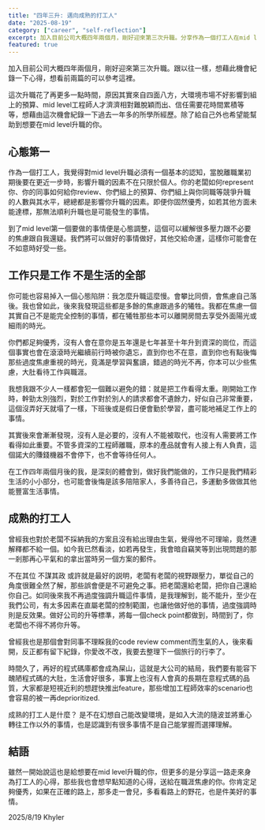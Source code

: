 ```yaml
---
title: "四年三升: 邁向成熟的打工人"
date: "2025-08-19"
category: ["career", "self-reflection"]
excerpt: 加入目前公司大概四年兩個月，剛好迎來第三次升職。分享作為一個打工人在mid level升職路上的所學所經歷，以及對工作與生活平衡的深度思考。
featured: true
---
```


加入目前公司大概四年兩個月，剛好迎來第三次升職。跟以往一樣，想藉此機會紀錄一下心得，想看前兩篇的可以參考這裡。

這次升職花了再更多一點時間，原因其實來自四面八方，大環境市場不好影響到組上的預算、mid level工程師人才濟濟相對難脫穎而出、信任需要花時間累積等等，想藉由這次機會紀錄一下過去一年多的所學所經歷。除了給自己外也希望能幫助到想要在mid level升職的你。

## 心態第一

作為一個打工人，我覺得對mid level升職必須有一個基本的認知，當脫離職業初期後要在更近一步時，影響升職的因素不在只限於個人。你的老闆如何represent你、你的同事如何給你review、你們組上的預算、你們組上與你同職等競爭升職的人數與其水平，總總都是影響你升職的因素。即便你固然優秀，如若其他方面未能達標，那無法順利升職也是可能發生的事情。

到了mid level第一個要做的事情便是心態調整，這個可以緩解很多壓力跟不必要的焦慮跟自我還疑。我們將可以做好的事情做好，其他交給命運，這樣你可能會在不如意時好受一些。

## 工作只是工作 不是生活的全部

你可能也容易掉入一個心態陷阱：我怎麼升職這麼慢。會攀比同儕，會焦慮自己落後。我也曾如此，後來我發現這些都是多餘的焦慮跟過多的犧牲。我都在焦慮一個其實自己不是能完全控制的事情，都在犧牲那些本可以離開房間去享受外面陽光或細雨的時光。

你們都足夠優秀，沒有人會在意你是五年還是七年甚至十年升到資深的崗位，而這個事實也會在滾滾時光繼續前行時被你遺忘，直到你也不在意，直到你也有點後悔那些過度焦慮重視的時光，竟滿是學習與奮讀，錯過的時光不再，你本可以少些焦慮，大肚看待工作與職涯。

我想我跟不少人一樣都會犯一個難以避免的錯：就是把工作看得太重。剛開始工作時，幹勁太別強烈，對於工作對於別人的請求都會不遺餘力，好似自己非常重要，這個沒弄好天就塌了一樣，下班後或是假日便會勤於學習，盡可能地補足工作上的事情。

其實後來會漸漸發現，沒有人是必要的，沒有人不能被取代，也沒有人需要將工作看得如此重要。不管多資深的工程師離職，原本的產品就會有人接上有人負責，這個諾大的賺錢機器不會停下，也不會等待任何人。

在工作四年兩個月後的我，是深刻的體會到，做好我們能做的，工作只是我們精彩生活的小小部分，也可能會後悔是該多陪陪家人，多善待自己，多運動多做做其他能豐富生活事情。

## 成熟的打工人

曾經我也對於老闆不採納我的方案且沒有給出理由生氣，覺得他不可理喻，竟然連解釋都不給一個。如今我已然看淡，如若再發生，我會暗自竊笑等到出現問題的那一剎那再心平氣和的拿出當時另一個方案的郵件。

不在其位 不謀其政 或許就是最好的説明，老闆有老闆的視野跟壓力，單從自己的角度很難全然了解，那些誤會便是不可避免之事。把老闆還給老闆，把你自己還給你自己。如同後來我不再過度強調升職這件事情，是我理解到，能不能升，至少在我們公司，有太多因素在直屬老闆的控制範圍，也讓他做好他的事情，過度強調時則是反效果。做好公司的升等標準，將每一個check point都做到，時間到了，你老闆也不得不將你升等。

曾經我也是那個會對同事不理睬我的code review comment而生氣的人，後來看開，反正都有留下紀錄，你愛改不改，我要去整理下一個旅行的行李了。

時間久了，再好的程式碼庫都會成為屎山，這就是大公司的結局，我們要有能容下醜陋程式碼的大肚，生活會好很多，事實上也沒有人會真的長期在意程式碼的品質，大家都是短視近利的想趕快推出feature，那些增加工程師效率的scenario也會容易的被一再deprioritized. 

成熟的打工人是什麼？
是不在幻想自己能改變環境，是如入大流的隨波並將重心轉往工作以外的事情，也是認識到有很多事情不是自己能掌握而選擇理解。

## 結語

雖然一開始說這也是給想要在mid level升職的你，但更多的是分享這一路走來身為打工人的心得，那些我也會想早點知道的心得，送給在職涯焦慮的你。你肯定足夠優秀，如果在正確的路上，那多走一會兒，多看看路上的野花，也是件美好的事情。

2025/8/19 Khyler